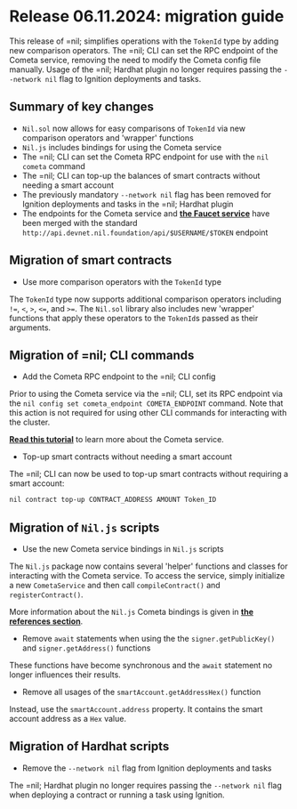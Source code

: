 # Release 06.11.2024: migration guide

This release of =nil; simplifies operations with the `TokenId` type by adding new comparison operators. The =nil; CLI can set the RPC endpoint of the Cometa service, removing the need to modify the Cometa config file manually. Usage of the =nil; Hardhat plugin no longer requires passing the `--network nil` flag to Ignition deployments and tasks.

## Summary of key changes

* `Nil.sol` now allows for easy comparisons of `TokenId` via new comparison operators and 'wrapper' functions
* `Nil.js` includes bindings for using the Cometa service
* The =nil; CLI can set the Cometa RPC endpoint for use with the `nil cometa` command
* The =nil; CLI can top-up the balances of smart contracts without needing a smart account
* The previously mandatory `--network nil` flag has been removed for Ignition deployments and tasks in the =nil; Hardhat plugin
* The endpoints for the Cometa service and [**the Faucet service**](../getting-started/tokens.mdx#token-faucet-service) have been merged with the standard `http://api.devnet.nil.foundation/api/$USERNAME/$TOKEN` endpoint

## Migration of smart contracts

* Use more comparison operators with the `TokenId` type

The `TokenId` type now supports additional comparison operators including `!=`, `<`, `>`, `<=`, and `>=`. The `Nil.sol` library also includes new 'wrapper' functions that apply these operators to the `TokenId`s passed as their arguments.

## Migration of =nil; CLI commands

* Add the Cometa RPC endpoint to the =nil; CLI config

Prior to using the Cometa service via the =nil; CLI, set its RPC endpoint via the `nil config set cometa_endpoint COMETA_ENDPOINT` command. Note that this action is not required for using other CLI commands for interacting with the cluster.

[**Read this tutorial**](../guides/cometa-and-debugging.mdx) to learn more about the Cometa service.

* Top-up smart contracts without needing a smart account

The =nil; CLI can now be used to top-up smart contracts without requiring a smart account:

```bash
nil contract top-up CONTRACT_ADDRESS AMOUNT Token_ID
```

## Migration of `Nil.js` scripts

* Use the new Cometa service bindings in `Nil.js` scripts

The `Nil.js` package now contains several 'helper' functions and classes for interacting with the Cometa service. To access the service, simply initialize a new `CometaService` and then call `compileContract()` and `registerContract()`.

More information about the `Nil.js` Cometa bindings is given in [**the references section**](../reference/client/index.mdx).

* Remove `await` statements when using the the `signer.getPublicKey()` and `signer.getAddress()` functions

These functions have become synchronous and the `await` statement no longer influences their results.

* Remove all usages of the `smartAccount.getAddressHex()` function

Instead, use the `smartAccount.address` property. It contains the smart account address as a `Hex` value.

## Migration of Hardhat scripts

* Remove the `--network nil` flag from Ignition deployments and tasks

The =nil; Hardhat plugin no longer requires passing the `--network nil` flag when deploying a contract or running a task using Ignition.

